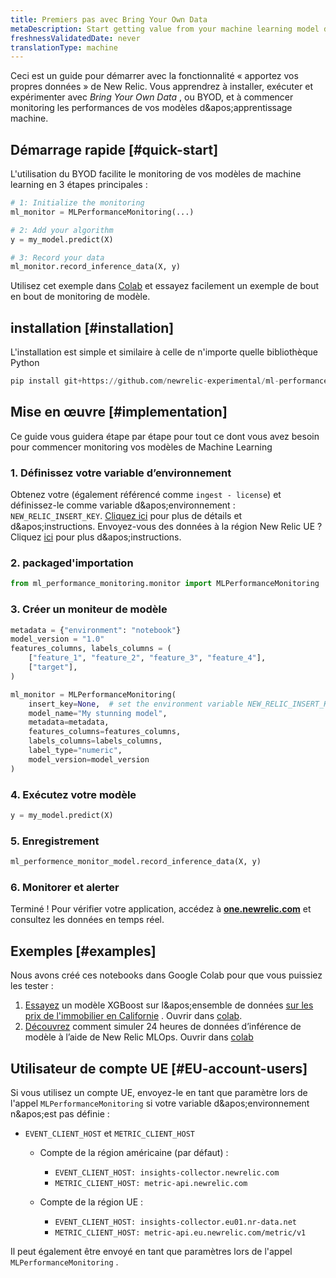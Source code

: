 ```yaml
---
title: Premiers pas avec Bring Your Own Data
metaDescription: Start getting value from your machine learning model data in just a few minutes within New Relic
freshnessValidatedDate: never
translationType: machine
---
```


Ceci est un guide pour démarrer avec la fonctionnalité « apportez vos propres données » de New Relic. Vous apprendrez à installer, exécuter et expérimenter avec *Bring Your Own Data* , ou BYOD, et à commencer monitoring les performances de vos modèles d&amp;apos;apprentissage machine.

## Démarrage rapide [#quick-start]

L&apos;utilisation du BYOD facilite le monitoring de vos modèles de machine learning en 3 étapes principales :

```python
# 1: Initialize the monitoring
ml_monitor = MLPerformanceMonitoring(...)

# 2: Add your algorithm
y = my_model.predict(X)

# 3: Record your data
ml_monitor.record_inference_data(X, y)
```

Utilisez cet exemple dans [Colab](https://colab.research.google.com/github/newrelic-experimental/ml-performance-monitoring/blob/main/examples/XGBoost_on_Boston_housing_prices_dataset.ipynb) et essayez facilement un exemple de bout en bout de monitoring de modèle.

## installation [#installation]

L&apos;installation est simple et similaire à celle de n&apos;importe quelle bibliothèque Python

```python
pip install git+https://github.com/newrelic-experimental/ml-performance-monitoring.git
```

## Mise en œuvre [#implementation]

Ce guide vous guidera étape par étape pour tout ce dont vous avez besoin pour commencer monitoring vos modèles de Machine Learning

### 1. Définissez votre variable d’environnement

Obtenez votre <InlinePopover type="licenseKey" />(également référencé comme `ingest - license`) et définissez-le comme variable d&amp;apos;environnement : `NEW_RELIC_INSERT_KEY`. [Cliquez ici](/docs/apis/intro-apis/new-relic-api-keys/#license-key) pour plus de détails et d&amp;apos;instructions. Envoyez-vous des données à la région New Relic UE ? Cliquez [ici](#EU-account-users) pour plus d&amp;apos;instructions.

### 2. packaged&apos;importation

```python
from ml_performance_monitoring.monitor import MLPerformanceMonitoring
```

### 3. Créer un moniteur de modèle

```python
metadata = {"environment": "notebook"}
model_version = "1.0"
features_columns, labels_columns = (
    ["feature_1", "feature_2", "feature_3", "feature_4"],
    ["target"],
)

ml_monitor = MLPerformanceMonitoring(
    insert_key=None,  # set the environment variable NEW_RELIC_INSERT_KEY or send your insert key here
    model_name="My stunning model",
    metadata=metadata,
    features_columns=features_columns,
    labels_columns=labels_columns,
    label_type="numeric",
    model_version=model_version
)
```

### 4. Exécutez votre modèle

```python
y = my_model.predict(X)
```

### 5. Enregistrement

```python
ml_performence_monitor_model.record_inference_data(X, y)
```

### 6. Monitorer et alerter

Terminé ! Pour vérifier votre application, accédez à <DNT>**[one.newrelic.com](https://one.newrelic.com/all-capabilities)**</DNT> et consultez les données en temps réel.

## Exemples [#examples]

Nous avons créé ces notebooks dans Google Colab pour que vous puissiez les tester :

1. [Essayez](https://github.com/newrelic-experimental/ml-performance-monitoring/blob/main/examples/XGBoost_on_California_housing_prices_dataset.ipynb) un modèle XGBoost sur l&amp;apos;ensemble de données [sur les prix de l&apos;immobilier en Californie](https://scikit-learn.org/stable/modules/generated/sklearn.datasets.fetch_california_housing.html) . Ouvrir dans [colab](https://colab.research.google.com/github/newrelic-experimental/ml-performance-monitoring/blob/main/examples/XGBoost_on_California_housing_prices_dataset.ipynb).
2. [Découvrez](https://github.com/newrelic-experimental/ml-performance-monitoring/blob/main/examples/sklearn.RandomForestClassifier_on_Iris_dataset.ipynb) comment simuler 24 heures de données d’inférence de modèle à l’aide de New Relic MLOps. Ouvrir dans [colab](https://colab.research.google.com/github/newrelic-experimental/ml-performance-monitoring/blob/main/examples/sklearn.RandomForestClassifier_on_Iris_dataset.ipynb)

## Utilisateur de compte UE [#EU-account-users]

Si vous utilisez un compte UE, envoyez-le en tant que paramètre lors de l&apos;appel `MLPerformanceMonitoring` si votre variable d&amp;apos;environnement n&amp;apos;est pas définie :

* `EVENT_CLIENT_HOST` et `METRIC_CLIENT_HOST`

  * Compte de la région américaine (par défaut) :

    * `EVENT_CLIENT_HOST: insights-collector.newrelic.com`
    * `METRIC_CLIENT_HOST: metric-api.newrelic.com`

  * Compte de la région UE :

    * `EVENT_CLIENT_HOST: insights-collector.eu01.nr-data.net`
    * `METRIC_CLIENT_HOST: metric-api.eu.newrelic.com/metric/v1`

Il peut également être envoyé en tant que paramètres lors de l&apos;appel `MLPerformanceMonitoring` .